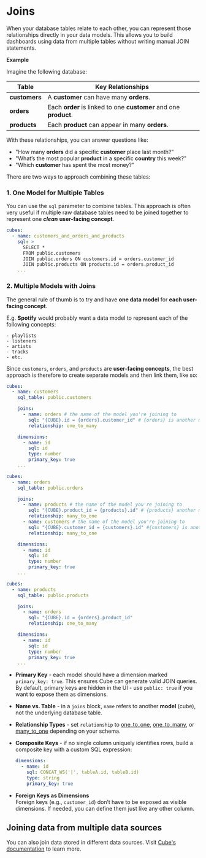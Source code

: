 
# Joins

When your database tables relate to each other, you can represent those relationships directly in your data models. This allows you to build dashboards using data from multiple tables without writing manual JOIN statements.

**Example**

Imagine the following database:

| **Table**    | **Key Relationships**                      |
|--------------|--------------------------------------------|
| **customers** | A **customer** can have many **orders**. |
| **orders**    | Each **order** is linked to one **customer** and one **product**. |
| **products**  | Each **product** can appear in many **orders**. |

With these relationships, you can answer questions like:
- "How many **orders** did a specific **customer** place last month?"
- "What’s the most popular **product** in a specific **country** this week?"
- "Which **customer** has spent the most money?"

There are two ways to approach combining these tables:

### 1. One Model for Multiple Tables

You can use the `sql` parameter to combine tables. This approach is often very useful if multiple raw database tables need to be joined together to represent one ***clean*** **user-facing concept**.

```yaml
cubes:
  - name: customers_and_orders_and_products
    sql: > 
      SELECT *
      FROM public.customers
      JOIN public.orders ON customers.id = orders.customer_id
      JOIN public.products ON products.id = orders.product_id
    ...
``` 
### 2. Multiple Models with Joins

The general rule of thumb is to try and have **one data model** for **each user-facing concept**. 

E.g. **Spotify** would probably want a data model to represent each of the following concepts:

    - playlists
    - listeners
    - artists
    - tracks
    - etc.

Since `customers`, `orders`, and `products` are **user-facing concepts**, the best approach is therefore to create separate models and then link them, like so:

```yaml
cubes:
  - name: customers
    sql_table: public.customers

    joins:
      - name: orders # the name of the model you're joining to
        sql: "{CUBE}.id = {orders}.customer_id" # {orders} is another model, not the underlying database table.
        relationship: one_to_many

    dimensions:
      - name: id
        sql: id
        type: number
        primary_key: true
    ...
```

```yaml
cubes:
  - name: orders
    sql_table: public.orders

    joins:
      - name: products # the name of the model you're joining to
        sql: "{CUBE}.product_id = {products}.id" # {products} another model, not the underlying database table.
        relationship: many_to_one
      - name: customers # the name of the model you're joining to
        sql: "{CUBE}.customer_id = {customers}.id" #{customers} is another model, not the underlying database table.
        relationship: many_to_one

    dimensions:
      - name: id
        sql: id
        type: number
        primary_key: true
    ...
```

```yaml
cubes:
  - name: products
    sql_table: public.products

    joins:
      - name: orders
        sql: "{CUBE}.id = {orders}.product_id"
        relationship: one_to_many

    dimensions:
      - name: id
        sql: id
        type: number
        primary_key: true
    ...
```

- **Primary Key** - each model should have a dimension marked `primary_key: true`. This ensures Cube can generate valid JOIN queries. By default, primary keys are hidden in the UI - use `public: true` if you want to expose them as dimensions.

- **Name vs. Table** - in a `joins` block, `name` refers to another **model** (cube), not the underlying database table.

- **Relationship Types**  - set `relationship` to [one_to_one](https://cube.dev/docs/reference/data-model/joins#one-to-one), [one_to_many](https://cube.dev/docs/reference/data-model/joins#one-to-many), or [many_to_one](https://cube.dev/docs/reference/data-model/joins#many-to-one) depending on your schema.

- **Composite Keys** - if no single column uniquely identifies rows, build a composite key with a custom SQL expression:
  ```yaml
  dimensions:
    - name: id
      sql: CONCAT_WS('|', tableA.id, tableB.id)
      type: string
      primary_key: true
  ```

- **Foreign Keys as Dimensions**  
  Foreign keys (e.g., `customer_id`) don’t have to be exposed as visible dimensions. If needed, you can define them just like any other column.

## Joining data from multiple data sources

You can also join data stored in different data sources. Visit [Cube's documentation](https://cube.dev/docs/guides/recipes/query-acceleration/joining-multiple-data-sources) to learn more. 